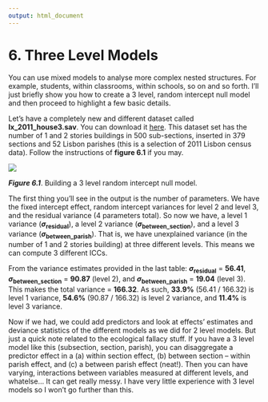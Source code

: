 ```yaml
---
output: html_document
---
```


# 6. Three Level Models
You can use mixed models to analyse more complex nested structures. For example, students, within classrooms, within schools, so on and so forth. I’ll just briefly show you how to create a 3 level, random intercept null model and then proceed to highlight a few basic details.   

Let’s have a completely new and different dataset called **lx_2011_house3.sav**. You can download it [here](data/ch6/lx_2011_house3.sav). This dataset set has the number of 1 and 2 stories buildings in 500 sub-sections, inserted in 379 sections and 52 Lisbon parishes (this is a selection of 2011 Lisbon census data). Follow the instructions of **figure 6.1** if you may.

![](images/ch6/fig_6_1_level3.gif)

***Figure 6.1***. Building a 3 level random intercept null model.
&nbsp;  


The first thing you’ll see in the output is the number of parameters. We have the fixed intercept effect, random intercept variances for level 2 and level 3, and the residual variance (4 parameters total). So now we have, a level 1 variance (**_σ_<sub>residual</sub>**), a level 2 variance (**_σ_<sub>between_section</sub>**), and a level 3 variance (**_σ_<sub>between_parish</sub>**). That is, we have unexplained variance (in the number of 1 and 2 stories building) at three different levels. This means we can compute 3 different ICCs.   

From the variance estimates provided in the last table: **_σ_<sub>residual</sub>** = **56.41**, **_σ_<sub>between_section</sub>** = **90.87** (level 2), and **_σ_<sub>between_parish</sub>** = **19.04** (level 3). This makes the total variance = **166.32**. As such, **33.9%** (56.41 / 166.32) is level 1 variance, **54.6%** (90.87 / 166.32) is level 2 variance, and **11.4%** is level 3 variance.   

Now if we had, we could add predictors and look at effects’ estimates and deviance statistics of the different models as we did for 2 level models. But just a quick note related to the ecological fallacy stuff. If you have a 3 level model like this (subsection, section, parish), you can disaggregate a predictor effect in a (a) within section effect, (b) between section – within parish effect, and (c) a between parish effect (neat!). Then you can have varying, interactions between variables measured at different levels, and whatelse... It can get really messy. I have very little experience with 3 level models so I won’t go further than this.
